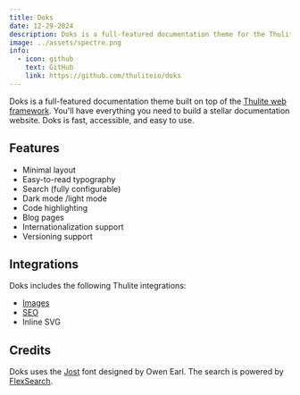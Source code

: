 ```yaml
---
title: Doks
date: 12-29-2024
description: Doks is a full-featured documentation theme for the Thulite web framework.
image: ../assets/spectre.png
info:
  - icon: github
    text: GitHub
    link: https://github.com/thuliteio/doks
---
```


Doks is a full-featured documentation theme built on top of the [Thulite web framework](https://thulite.io/). You'll have everything you need to build a stellar documentation website. Doks is fast, accessible, and easy to use.

## Features

- Minimal layout
- Easy-to-read typography
- Search (fully configurable)
- Dark mode /light mode
- Code highlighting
- Blog pages
- Internationalization support
- Versioning support

## Integrations

Doks includes the following Thulite integrations:

- [Images](https://images.thulite.io/)
- [SEO](https://seo.thulite.io/)
- Inline SVG

## Credits

Doks uses the [Jost](https://indestructibletype.com/Jost.html) font designed by Owen Earl. The search is powered by [FlexSearch](https://github.com/nextapps-de/flexsearch).
